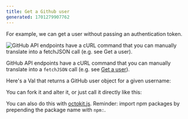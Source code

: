 ```yaml
---
title: Get a Github user
generated: 1701279907762
---
```



For example, we can get a user without passing an authentication token.

![GitHub API endpoints have a cURL command that you can manually translate into a fetchJSON call (e.g. see Get a user). ](./get-a-github-user/screenshot_2023-06-13_at_003949.png)

GitHub API endpoints have a cURL command that you can manually translate into a `fetchJSON` call (e.g. see [Get a user](https://docs.github.com/en/rest/users/users?apiVersion=2022-11-28#get-a-user)).

Here's a Val that returns a GitHub user object for a given username:

<Val url="https://www.val.town/embed/vtdocs.getGithubUser" />

You can fork it and alter it, or just call it directly like this:

<Val url="https://www.val.town/embed/vtdocs.getSteve" />

You can also do this with [octokit.js](https://github.com/octokit/octokit.js). Reminder: import npm packages by prepending the package name with `npm:`.

<Val url="https://www.val.town/embed/vtdocs.getGithubUserViaOctokit" />
